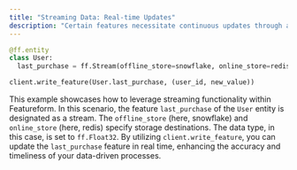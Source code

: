 ```yaml
---
title: "Streaming Data: Real-time Updates"
description: "Certain features necessitate continuous updates through a data stream, surpassing the capabilities of scheduled batch processing or triggered executions. *Featureform Enterprise* offers an API tailored for streaming feature values. This not only ensures real-time relevance but also retains historical values to build point-in-time correct training datasets."
---
```


```python
@ff.entity
class User:
  last_purchase = ff.Stream(offline_store=snowflake, online_store=redis, type=ff.Float32)

client.write_feature(User.last_purchase, (user_id, new_value))
```

This example showcases how to leverage streaming functionality within Featureform. In this scenario, the feature `last_purchase` of the `User` entity is designated as a stream. The `offline_store` (here, snowflake) and `online_store` (here, redis) specify storage destinations. The data type, in this case, is set to `ff.Float32`. By utilizing `client.write_feature`, you can update the `last_purchase` feature in real time, enhancing the accuracy and timeliness of your data-driven processes.
